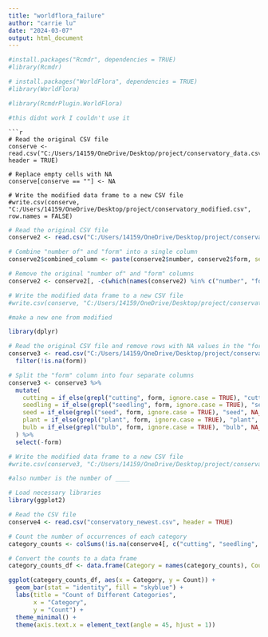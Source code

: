 ---
title: "worldflora_failure"
author: "carrie lu"
date: "2024-03-07"
output: html_document
---

```{r}

#install.packages("Rcmdr", dependencies = TRUE)
#library(Rcmdr)

# install.packages("WorldFlora", dependencies = TRUE)
#library(WorldFlora)

#library(RcmdrPlugin.WorldFlora)

#this didnt work I couldn't use it 

```
```
```{r}
# Read the original CSV file
conserve <- read.csv("C:/Users/14159/OneDrive/Desktop/project/conservatory_data.csv", header = TRUE)

# Replace empty cells with NA
conserve[conserve == ""] <- NA

# Write the modified data frame to a new CSV file
#write.csv(conserve, "C:/Users/14159/OneDrive/Desktop/project/conservatory_modified.csv", row.names = FALSE)

```

```{r}
# Read the original CSV file
conserve2 <- read.csv("C:/Users/14159/OneDrive/Desktop/project/conservatory_modified.csv", header = TRUE)

# Combine "number of" and "form" into a single column
conserve2$combined_column <- paste(conserve2$number, conserve2$form, sep = " ")

# Remove the original "number of" and "form" columns
conserve2 <- conserve2[, -c(which(names(conserve2) %in% c("number", "form")))]

# Write the modified data frame to a new CSV file
#write.csv(conserve, "C:/Users/14159/OneDrive/Desktop/project/conservatory_modified.csv", row.names = FALSE)

```


```{r}
#make a new one from modified

library(dplyr)

# Read the original CSV file and remove rows with NA values in the "form" column
conserve3 <- read.csv("C:/Users/14159/OneDrive/Desktop/project/conservatory_modified.csv", header = TRUE) %>%
  filter(!is.na(form))

# Split the "form" column into four separate columns
conserve3 <- conserve3 %>%
  mutate(
    cutting = if_else(grepl("cutting", form, ignore.case = TRUE), "cutting", NA_character_),
    seedling = if_else(grepl("seedling", form, ignore.case = TRUE), "seedling", NA_character_),
    seed = if_else(grepl("seed", form, ignore.case = TRUE), "seed", NA_character_),
    plant = if_else(grepl("plant", form, ignore.case = TRUE), "plant", NA_character_),
    bulb = if_else(grepl("bulb", form, ignore.case = TRUE), "bulb", NA_character_)
  ) %>%
  select(-form)

# Write the modified data frame to a new CSV file
#write.csv(conserve3, "C:/Users/14159/OneDrive/Desktop/project/conservatory_newest.csv", row.names = FALSE)

#also number is the number of ____
```

```{r}
# Load necessary libraries
library(ggplot2)

# Read the CSV file
conserve4 <- read.csv("conservatory_newest.csv", header = TRUE)

# Count the number of occurrences of each category
category_counts <- colSums(!is.na(conserve4[, c("cutting", "seedling", "seed", "plant", "bulb")]))

# Convert the counts to a data frame
category_counts_df <- data.frame(Category = names(category_counts), Count = category_counts)

ggplot(category_counts_df, aes(x = Category, y = Count)) +
  geom_bar(stat = "identity", fill = "skyblue") +
  labs(title = "Count of Different Categories",
       x = "Category",
       y = "Count") +
  theme_minimal() +
  theme(axis.text.x = element_text(angle = 45, hjust = 1))

```



